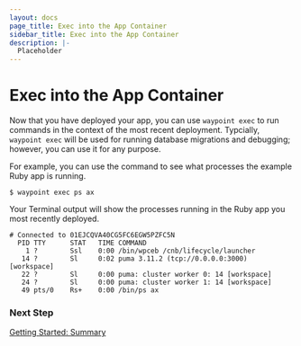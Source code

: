 ```yaml
---
layout: docs
page_title: Exec into the App Container
sidebar_title: Exec into the App Container
description: |-
  Placeholder
---
```


# Exec into the App Container

Now that you have deployed your app, you can use `waypoint exec` to run commands in the context of the most recent deployment. Typcially, `waypoint exec` will be used for running database migrations and debugging; however, you can use it for any purpose.

For example, you can use the command to see what processes the example Ruby app is running.

```shell
$ waypoint exec ps ax
```

Your Terminal output will show the processes running in the Ruby app you most recently deployed.

```shell
# Connected to 01EJCQVA40CG5FC6EGW5PZFC5N
  PID TTY      STAT   TIME COMMAND
    1 ?        Ssl    0:00 /bin/wpceb /cnb/lifecycle/launcher
   14 ?        Sl     0:02 puma 3.11.2 (tcp://0.0.0.0:3000) [workspace]
   22 ?        Sl     0:00 puma: cluster worker 0: 14 [workspace]
   24 ?        Sl     0:00 puma: cluster worker 1: 14 [workspace]
   49 pts/0    Rs+    0:00 /bin/ps ax

```

### Next Step

[Getting Started: Summary](/docs/getting-started/docker-example-app/summary)
